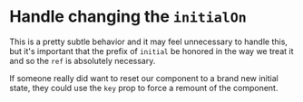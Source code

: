 # Handle changing the `initialOn`

This is a pretty subtle behavior and it may feel unnecessary to handle this, but
it's important that the prefix of `initial` be honored in the way we treat it
and so the `ref` is absolutely necessary.

If someone really did want to reset our component to a brand new initial state,
they could use the `key` prop to force a remount of the component.
